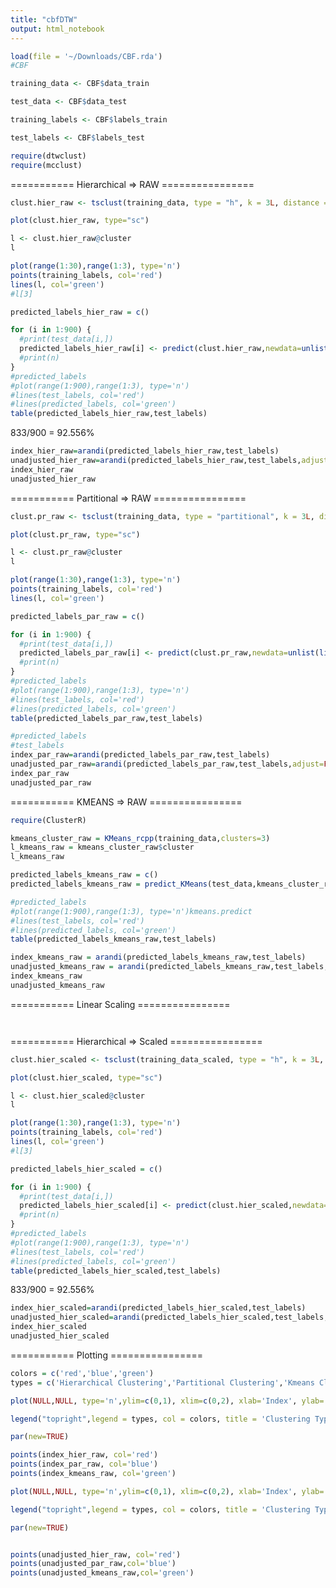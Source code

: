 ```yaml
---
title: "cbfDTW"
output: html_notebook
---
```



```r
load(file = '~/Downloads/CBF.rda')
#CBF
```

```r
training_data <- CBF$data_train

test_data <- CBF$data_test

training_labels <- CBF$labels_train

test_labels <- CBF$labels_test

```

```r
require(dtwclust)
require(mcclust)
```
=========== Hierarchical => RAW ================
```r
clust.hier_raw <- tsclust(training_data, type = "h", k = 3L, distance = "dtw2", trace=TRUE, control = hierarchical_control(method = "ward.D"))

plot(clust.hier_raw, type="sc")
```

```r
l <- clust.hier_raw@cluster
l

plot(range(1:30),range(1:3), type='n')
points(training_labels, col='red')
lines(l, col='green')
#l[3]
```


```r
predicted_labels_hier_raw = c()

for (i in 1:900) {
  #print(test_data[i,])
  predicted_labels_hier_raw[i] <- predict(clust.hier_raw,newdata=unlist(list(test_data[i,])))
  #print(n)
}
#predicted_labels
#plot(range(1:900),range(1:3), type='n')
#lines(test_labels, col='red')
#lines(predicted_labels, col='green')
table(predicted_labels_hier_raw,test_labels)
```


833/900 = 92.556%
```r

index_hier_raw=arandi(predicted_labels_hier_raw,test_labels)
unadjusted_hier_raw=arandi(predicted_labels_hier_raw,test_labels,adjust=FALSE)
index_hier_raw
unadjusted_hier_raw

```

=========== Partitional => RAW ================
```r
clust.pr_raw <- tsclust(training_data, type = "partitional", k = 3L, distance = "dtw2", trace=TRUE)

plot(clust.pr_raw, type="sc")
```


```r
l <- clust.pr_raw@cluster
l

plot(range(1:30),range(1:3), type='n')
points(training_labels, col='red')
lines(l, col='green')

```

```r
predicted_labels_par_raw = c()

for (i in 1:900) {
  #print(test_data[i,])
  predicted_labels_par_raw[i] <- predict(clust.pr_raw,newdata=unlist(list(test_data[i,])))
  #print(n)
}
#predicted_labels
#plot(range(1:900),range(1:3), type='n')
#lines(test_labels, col='red')
#lines(predicted_labels, col='green')
table(predicted_labels_par_raw,test_labels)
```
```r
#predicted_labels
#test_labels
index_par_raw=arandi(predicted_labels_par_raw,test_labels)
unadjusted_par_raw=arandi(predicted_labels_par_raw,test_labels,adjust=FALSE)
index_par_raw
unadjusted_par_raw
```


=========== KMEANS => RAW ================
```r
require(ClusterR)

kmeans_cluster_raw = KMeans_rcpp(training_data,clusters=3)
l_kmeans_raw = kmeans_cluster_raw$cluster
l_kmeans_raw
```


```r
predicted_labels_kmeans_raw = c()
predicted_labels_kmeans_raw = predict_KMeans(test_data,kmeans_cluster_raw$centroids)

#predicted_labels
#plot(range(1:900),range(1:3), type='n')kmeans.predict
#lines(test_labels, col='red')
#lines(predicted_labels, col='green')
table(predicted_labels_kmeans_raw,test_labels)
```

```r
index_kmeans_raw = arandi(predicted_labels_kmeans_raw,test_labels)
unadjusted_kmeans_raw = arandi(predicted_labels_kmeans_raw,test_labels,adjust = TRUE)
index_kmeans_raw
unadjusted_kmeans_raw
```

=========== Linear Scaling ================

```r

```

```r

```


=========== Hierarchical => Scaled ================
```r
clust.hier_scaled <- tsclust(training_data_scaled, type = "h", k = 3L, distance = "dtw2", trace=TRUE, control = hierarchical_control(method = "ward.D"))

plot(clust.hier_scaled, type="sc")
```

```r
l <- clust.hier_scaled@cluster
l

plot(range(1:30),range(1:3), type='n')
points(training_labels, col='red')
lines(l, col='green')
#l[3]
```


```r
predicted_labels_hier_scaled = c()

for (i in 1:900) {
  #print(test_data[i,])
  predicted_labels_hier_scaled[i] <- predict(clust.hier_scaled,newdata=unlist(list(test_data_scaled[i,])))
  #print(n)
}
#predicted_labels
#plot(range(1:900),range(1:3), type='n')
#lines(test_labels, col='red')
#lines(predicted_labels, col='green')
table(predicted_labels_hier_scaled,test_labels)
```


833/900 = 92.556%
```r

index_hier_scaled=arandi(predicted_labels_hier_scaled,test_labels)
unadjusted_hier_scaled=arandi(predicted_labels_hier_scaled,test_labels,adjust=FALSE)
index_hier_scaled
unadjusted_hier_scaled

```











=========== Plotting ================
```r
colors = c('red','blue','green')
types = c('Hierarchical Clustering','Partitional Clustering','Kmeans Clustering')
```

```r

plot(NULL,NULL, type='n',ylim=c(0,1), xlim=c(0,2), xlab='Index', ylab='Rand Index', main='Random Index of Hierarchical and Partitional Clustering')

legend("topright",legend = types, col = colors, title = 'Clustering Types', pch=1)

par(new=TRUE)

points(index_hier_raw, col='red')
points(index_par_raw, col='blue')
points(index_kmeans_raw, col='green')


```


```r

plot(NULL,NULL, type='n',ylim=c(0,1), xlim=c(0,2), xlab='Index', ylab='Rand Index', main='Adjusted Index of Hierarchical and Partitional Clustering')

legend("topright",legend = types, col = colors, title = 'Clustering Types', pch=1)

par(new=TRUE)


points(unadjusted_hier_raw, col='red')
points(unadjusted_par_raw,col='blue')
points(unadjusted_kmeans_raw,col='green')


```